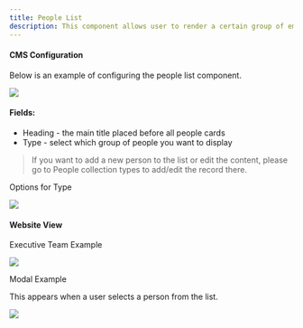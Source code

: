 ```yaml
---
title: People List
description: This component allows user to render a certain group of employees based on their roles.
---
```


#### CMS Configuration

Below is an example of configuring the people list component.

<img src='https://files.gitbook.com/v0/b/gitbook-x-prod.appspot.com/o/spaces%2Fqq1gvL7j0PwJkFX9MJae%2Fuploads%2FMxkvon4Vjy9Or3AX6Ozw%2FCapture.JPG?alt=media&token=f5cb46e0-b30e-4479-a86a-f8faf21d4589' />

#### Fields:
- Heading - the main title placed before all people cards
- Type - select which group of people you want to display

> If you want to add a new person to the list or edit the content, please go to People collection types to add/edit the record there.

Options for Type

<img src='https://files.gitbook.com/v0/b/gitbook-x-prod.appspot.com/o/spaces%2Fqq1gvL7j0PwJkFX9MJae%2Fuploads%2Fb5ZJ9bxhIgFujdGfOCLa%2Fimage.png?alt=media&token=aab62e13-bbe4-4e61-97e9-98de35684a47' />

#### Website View

Executive Team Example

<img src='https://files.gitbook.com/v0/b/gitbook-x-prod.appspot.com/o/spaces%2Fqq1gvL7j0PwJkFX9MJae%2Fuploads%2FpfqL2jfOjBIQGfN9cSR9%2FCapture.JPG?alt=media&token=a3e39013-a5ab-47fd-8394-27d7db561d81' />

Modal Example

This appears when a user selects a person from the list.

<img src='https://files.gitbook.com/v0/b/gitbook-x-prod.appspot.com/o/spaces%2Fqq1gvL7j0PwJkFX9MJae%2Fuploads%2FhJHYcavHmgWwgPQxrfnM%2F1Capture.JPG?alt=media&token=b72cdb69-128b-44a4-a1e9-b13355bc949e' />
